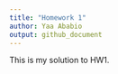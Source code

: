 ```yaml
---
title: "Homework 1"
author: Yaa Ababio
output: github_document
---
```


This is my solution to HW1.  


